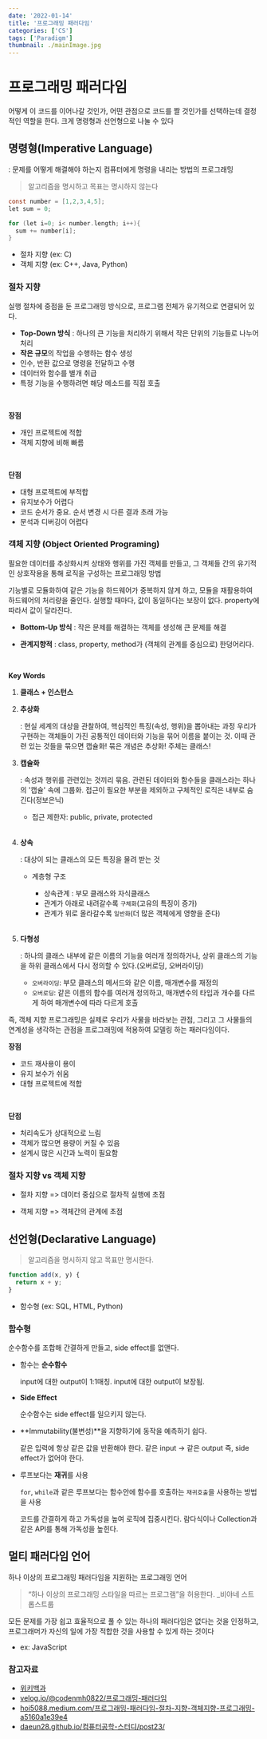 ```yaml
---
date: '2022-01-14'
title: '프로그래밍 패러다임'
categories: ['CS']
tags: ['Paradigm']
thumbnail: ./mainImage.jpg
---
```


# 프로그래밍 패러다임

어떻게 이 코드를 이어나갈 것인가, 어떤 관점으로 코드를 짤 것인가를 선택하는데 결정적인 역할을 한다.
크게 명령형과 선언형으로 나눌 수 있다

## 명령형(Imperative Language)

: 문제를 어떻게 해결해야 하는지 컴퓨터에게 명령을 내리는 방법의 프로그래밍

> 알고리즘을 명시하고 목표는 명시하지 않는다

```c
const number = [1,2,3,4,5];
let sum = 0;

for (let i=0; i< number.length; i++){
  sum += number[i];
}
```

- 절차 지향 (ex: C)
- 객체 지향 (ex: C++, Java, Python)

### 절차 지향

실행 절차에 중점을 둔 프로그래밍 방식으로, 프로그램 전체가 유기적으로 연결되어 있다.

- **Top-Down 방식** : 하나의 큰 기능을 처리하기 위해서 작은 단위의 기능들로 나누어 처리
- **작은 규모**의 작업을 수행하는 함수 생성
- 인수, 반환 값으로 명령을 전달하고 수행
- 데이터와 함수를 별개 취급
- 특정 기능을 수행하려면 해당 메소드를 직접 호출

<br/>

**장점**
- 개인 프로젝트에 적합
- 객체 지향에 비해 빠름

<br/>

**단점**

- 대형 프로젝트에 부적합
- 유지보수가 어렵다
- 코드 순서가 중요. 순서 변경 시 다른 결과 초래 가능
- 분석과 디버깅이 어렵다


### 객체 지향 (Object Oriented Programing)

필요한 데이터를 추상화시켜 상태와 행위를 가진 객체를 만들고,
그 객체들 간의 유기적인 상호작용을 통해 로직을 구성하는 프로그래밍 방법

기능별로 모듈화하여 같은 기능을 하드웨어가 중복하지 않게 하고, 모듈을 재활용하여 하드웨어의 처리량을 줄인다.
실행할 때마다, 값이 동일하다는 보장이 없다. property에 따라서 값이 달라진다.

- **Bottom-Up 방식** : 작은 문제를 해결하는 객체를 생성해 큰 문제를 해결

- **관계지향적** : class, property, method가 (객체의 관계를 중심으로) 한덩어리다.

<br/>

**Key Words**

  1. **클래스 + 인스턴스**

  2. **추상화**

     : 현실 세계의 대상을 관찰하여, 핵심적인 특징(속성, 행위)을 뽑아내는 과정
     우리가 구현하는 객체들이 가진 공통적인 데이터와 기능을 묶어 이름을 붙이는 것.
     이때 관련 있는 것들을 묶으면 캡슐화! 묶은 개념은 추상화! 주체는 클래스!

  3. **캡슐화**

     : 속성과 행위를 관련있는 것끼리 묶음.
     관련된 데이터와 함수들을 클래스라는 하나의 '캡슐' 속에 그룹화.
     접근이 필요한 부분을 제외하고 구체적인 로직은 내부로 숨긴다(정보은닉)

     - 접근 제한자: public, private, protected

     <br/>

  4. **상속**

     : 대상이 되는 클래스의 모든 특징을 물려 받는 것

     - 계층형 구조
       - 상속관계 : 부모 클래스와 자식클래스
       - 관계가 아래로 내려갈수록 `구체화`(고유의 특징이 증가)
       - 관계가 위로 올라갈수록 `일반화`(더 많은 객체에게 영향을 준다)

        <br/>

  5. **다형성**

     : 하나의 클래스 내부에 같은 이름의 기능을 여러개 정의하거나,
     상위 클래스의 기능을 하위 클래스에서 다시 정의할 수 있다.(오버로딩, 오버라이딩)

     - `오버라이딩`: 부모 클래스의 메서드와 같은 이름, 매개변수를 재정의
     - `오버로딩`: 같은 이름의 함수를 여러개 정의하고, 매개변수의 타입과 개수를 다르게 하여 매개변수에 따라 다르게 호출

즉, 객체 지향 프로그래밍은 실제로 우리가 사물을 바라보는 관점,
그리고 그 사물들의 연계성을 생각하는 관점을 프로그래밍에 적용하여 모델링 하는 패러다임이다.

**장점**

- 코드 재사용이 용이
- 유지 보수가 쉬움
- 대형 프로젝트에 적합

<br/>

**단점**

- 처리속도가 상대적으로 느림
- 객체가 많으면 용량이 커질 수 있음
- 설계시 많은 시간과 노력이 필요함

### 절차 지향 vs 객체 지향

- 절차 지향 => 데이터 중심으로 절차적 실행에 초점

- 객체 지향 => 객체간의 관계에 초점


##  선언형(Declarative Language)

> 알고리즘을 명시하지 않고 목표만 명시한다.

```js
function add(x, y) {
  return x + y;
}
```

- 함수형 (ex: SQL, HTML, Python)

### 함수형

순수함수를 조합해 간결하게 만들고, side effect를 없앤다.

- 함수는 **순수함수**

  input에 대한 output이 1:1매칭.
  input에 대한 output이 보장됨.

- **Side Effect**

  순수함수는 side effect를 일으키지 않는다.

- **Immutability(불변성)**을 지향하기에 동작을 예측하기 쉽다.

  같은 입력에 항상 같은 값을 반환해야 한다.
  같은 input -> 같은 output
  즉, side effect가 없어야 한다.

- 루프보다는 **재귀**를 사용

  `for`, `while`과 같은 루프보다는 함수안에 함수를 호출하는 `재귀호출`을 사용하는 방법을 사용

  코드를 간결하게 하고 가독성을 높여 로직에 집중시킨다.
  람다식이나 Collection과 같은 API를 통해 가독성을 높힌다.

## 멀티 패러다임 언어

하나 이상의 프로그래밍 패러다임을 지원하는 프로그래밍 언어

> “하나 이상의 프로그래밍 스타일을 따르는 프로그램”을 허용한다. \_비야네 스트롭스트룹

모든 문제를 가장 쉽고 효율적으로 풀 수 있는 하나의 패러다임은 없다는 것을 인정하고,
프로그래머가 자신의 일에 가장 적합한 것을 사용할 수 있게 하는 것이다

- ex: JavaScript

### 참고자료

- [위키백과](https://ko.wikipedia.org/wiki/%EB%8B%A4%EC%A4%91_%ED%8C%A8%EB%9F%AC%EB%8B%A4%EC%9E%84_%ED%94%84%EB%A1%9C%EA%B7%B8%EB%9E%98%EB%B0%8D_%EC%96%B8%EC%96%B4)
- [velog.io/@codenmh0822/프로그래밍-패러다임](https://velog.io/@codenmh0822/%ED%94%84%EB%A1%9C%EA%B7%B8%EB%9E%98%EB%B0%8D-%ED%8C%A8%EB%9F%AC%EB%8B%A4%EC%9E%84)
- [hoi5088.medium.com/프로그래밍-패러다임-절차-지향-객체지향-프로그래밍-a5160a1e39e4](https://hoi5088.medium.com/%ED%94%84%EB%A1%9C%EA%B7%B8%EB%9E%98%EB%B0%8D-%ED%8C%A8%EB%9F%AC%EB%8B%A4%EC%9E%84-%EC%A0%88%EC%B0%A8-%EC%A7%80%ED%96%A5-%EA%B0%9D%EC%B2%B4%EC%A7%80%ED%96%A5-%ED%94%84%EB%A1%9C%EA%B7%B8%EB%9E%98%EB%B0%8D-a5160a1e39e4)
- [daeun28.github.io/컴퓨터공학-스터디/post23/](https://daeun28.github.io/%EC%BB%B4%ED%93%A8%ED%84%B0%EA%B3%B5%ED%95%99-%EC%8A%A4%ED%84%B0%EB%94%94/post23/)
